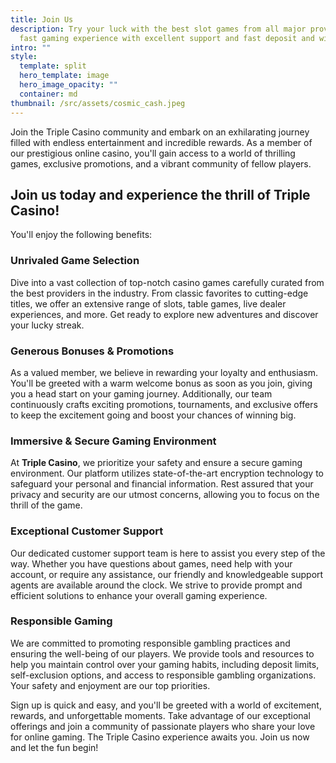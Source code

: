 ```yaml
---
title: Join Us
description: Try your luck with the best slot games from all major providers,
  fast gaming experience with excellent support and fast deposit and withdrawls!
intro: ""
style:
  template: split
  hero_template: image
  hero_image_opacity: ""
  container: md
thumbnail: /src/assets/cosmic_cash.jpeg
---
```

Join the Triple Casino community and embark on an exhilarating journey filled with endless entertainment and incredible rewards. As a member of our prestigious online casino, you'll gain access to a world of thrilling games, exclusive promotions, and a vibrant community of fellow players.

## Join us today and experience the thrill of Triple Casino!

You'll enjoy the following benefits:

### Unrivaled Game Selection

Dive into a vast collection of top-notch casino games carefully curated from the best providers in the industry. From classic favorites to cutting-edge titles, we offer an extensive range of slots, table games, live dealer experiences, and more. Get ready to explore new adventures and discover your lucky streak.

### Generous Bonuses & Promotions

As a valued member, we believe in rewarding your loyalty and enthusiasm. You'll be greeted with a warm welcome bonus as soon as you join, giving you a head start on your gaming journey. Additionally, our team continuously crafts exciting promotions, tournaments, and exclusive offers to keep the excitement going and boost your chances of winning big.

### Immersive & Secure Gaming Environment

 At **Triple Casino**, we prioritize your safety and ensure a secure gaming environment. Our platform utilizes state-of-the-art encryption technology to safeguard your personal and financial information. Rest assured that your privacy and security are our utmost concerns, allowing you to focus on the thrill of the game.

### Exceptional Customer Support

Our dedicated customer support team is here to assist you every step of the way. Whether you have questions about games, need help with your account, or require any assistance, our friendly and knowledgeable support agents are available around the clock. We strive to provide prompt and efficient solutions to enhance your overall gaming experience.

### Responsible Gaming

We are committed to promoting responsible gambling practices and ensuring the well-being of our players. We provide tools and resources to help you maintain control over your gaming habits, including deposit limits, self-exclusion options, and access to responsible gambling organizations. Your safety and enjoyment are our top priorities.

Sign up is quick and easy, and you'll be greeted with a world of excitement, rewards, and unforgettable moments. Take advantage of our exceptional offerings and join a community of passionate players who share your love for online gaming. The Triple Casino experience awaits you. Join us now and let the fun begin!
